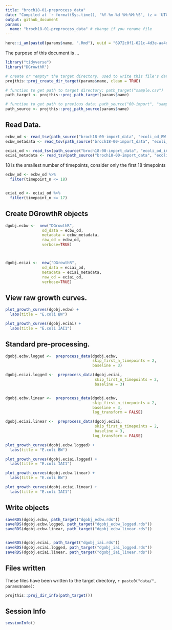 ```yaml
---
title: "broch18-01-preprocess_data"
date: "Compiled at `r format(Sys.time(), '%Y-%m-%d %H:%M:%S', tz = 'UTC')` UTC"
output: github_document
params:
  name: "broch18-01-preprocess_data" # change if you rename file
---
```


```r
here::i_am(paste0(params$name, ".Rmd"), uuid = "6972c0f1-021c-4d3e-aa4d-2d9ea032c76e")
```

The purpose of this document is ...

```r
library("tidyverse")
library("DGrowthR")
```

```r
# create or *empty* the target directory, used to write this file's data: 
projthis::proj_create_dir_target(params$name, clean = TRUE)

# function to get path to target directory: path_target("sample.csv")
path_target <- projthis::proj_path_target(params$name)

# function to get path to previous data: path_source("00-import", "sample.csv")
path_source <- projthis::proj_path_source(params$name)
```


## Read Data. 

```r

ecbw_od <- read_tsv(path_source("broch18-00-import_data", "ecoli_od_BW.tsv.gz"), show_col_types = FALSE)
ecbw_metadata <- read_tsv(path_source("broch18-00-import_data", "ecoli_metadata_BW.tsv.gz"), show_col_types = FALSE)

eciai_od <- read_tsv(path_source("broch18-00-import_data", "ecoli_od_iAi.tsv.gz"), show_col_types = FALSE)
eciai_metadata <- read_tsv(path_source("broch18-00-import_data", "ecoli_metadata_iAi.tsv.gz"), show_col_types = FALSE)

```
  
18 is the smallest number of timepoints, consider only the first 18 timepoints

```r
ecbw_od <- ecbw_od %>% 
  filter(timepoint_n <= 18)


eciai_od <- eciai_od %>% 
  filter(timepoint_n <= 17)
```

  
## Create DGrowthR objects
  
```r

dgobj.ecbw <-  new("DGrowthR", 
                od_data = ecbw_od, 
                metadata = ecbw_metadata,
                raw_od = ecbw_od,
                verbose=TRUE)



dgobj.eciai <-  new("DGrowthR", 
                od_data = eciai_od, 
                metadata = eciai_metadata,
                raw_od = eciai_od,
                verbose=TRUE)


```


## View raw growth curves. 
 
```r

plot_growth_curves(dgobj.ecbw) +
  labs(title = "E.coli BW")

plot_growth_curves(dgobj.eciai) +
  labs(title = "E.coli IAI1")
```

## Standard pre-processing. 
 
```r
dgobj.ecbw.logged <-  preprocess_data(dgobj.ecbw, 
                                      skip_first_n_timepoints = 2,
                                      baseline = 3)

dgobj.eciai.logged <-  preprocess_data(dgobj.eciai, 
                                       skip_first_n_timepoints = 2,
                                       baseline = 3)


dgobj.ecbw.linear <-  preprocess_data(dgobj.ecbw, 
                                      skip_first_n_timepoints = 2,
                                      baseline = 3,
                                      log_transform = FALSE) 

dgobj.eciai.linear <-  preprocess_data(dgobj.eciai, 
                                       skip_first_n_timepoints = 2,
                                       baseline = 3,
                                      log_transform = FALSE)
```


```r
plot_growth_curves(dgobj.ecbw.logged) +
  labs(title = "E.coli BW")

plot_growth_curves(dgobj.eciai.logged) +
  labs(title = "E.coli IAI1")
```


```r
plot_growth_curves(dgobj.ecbw.linear) +
  labs(title = "E.coli BW")

plot_growth_curves(dgobj.eciai.linear) +
  labs(title = "E.coli IAI1")
```
## Write objects

```r
saveRDS(dgobj.ecbw, path_target("dgobj_ecbw.rds"))
saveRDS(dgobj.ecbw.logged, path_target("dgobj_ecbw_logged.rds"))
saveRDS(dgobj.ecbw.linear, path_target("dgobj_ecbw_linear.rds"))


saveRDS(dgobj.eciai, path_target("dgobj_iai.rds"))
saveRDS(dgobj.eciai.logged, path_target("dgobj_iai_logged.rds"))
saveRDS(dgobj.eciai.linear, path_target("dgobj_iai_linear.rds"))

```


## Files written

These files have been written to the target directory, ```r paste0("data/", params$name)```:

```r
projthis::proj_dir_info(path_target())
```

## Session Info

```r
sessionInfo()
```

